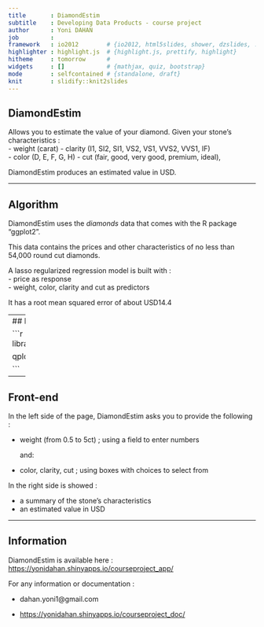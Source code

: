 ```yaml
---
title       : DiamondEstim  
subtitle    : Developing Data Products - course project
author      : Yoni DAHAN
job         : 
framework   : io2012        # {io2012, html5slides, shower, dzslides, ...}
highlighter : highlight.js  # {highlight.js, prettify, highlight}
hitheme     : tomorrow      # 
widgets     : []            # {mathjax, quiz, bootstrap}
mode        : selfcontained # {standalone, draft}
knit        : slidify::knit2slides
---
```

 

## DiamondEstim   
Allows you to estimate the value of your diamond.
Given your stone's characteristics :   
- weight (carat)
- clarity (I1, SI2, SI1, VS2, VS1, VVS2, VVS1, IF)   
- color (D, E, F, G, H)
- cut (fair, good, very good, premium, ideal),

DiamondEstim produces an estimated value in USD.

---

## Algorithm   
DiamondEstim uses the *diamonds* data that comes with the R package "ggplot2".   

This data contains the prices and other characteristics of no less than 54,000 round cut diamonds.   

A lasso regularized regression model is built with :   
- price as response   
- weight, color, clarity and cut as predictors

It has a root mean squared error of about USD14.4


--- 
## Price regarding carat and clarity   

```r
library(caret);library(ggplot2);data(diamonds)   

qplot(data=diamonds,carat,price,color=clarity)


```

---

## Front-end
In the left side of the page, DiamondEstim asks you to provide the following :   

- weight (from 0.5 to 5ct) ; using a field to enter numbers   
   
   and:

- color, clarity, cut ; using boxes with choices to select from   


In the right side is showed :   

- a summary of the stone's characteristics   
- an estimated value in USD  

-------- 

## Information  
DiamondEstim is available here : [https://yonidahan.shinyapps.io/courseproject_app/]( https://yonidahan.shinyapps.io/courseproject_app/)   

For any information or documentation :   

- dahan.yoni1@gmail.com   

- [ https://yonidahan.shinyapps.io/courseproject_doc/]( https://yonidahan.shinyapps.io/courseproject_doc/)








